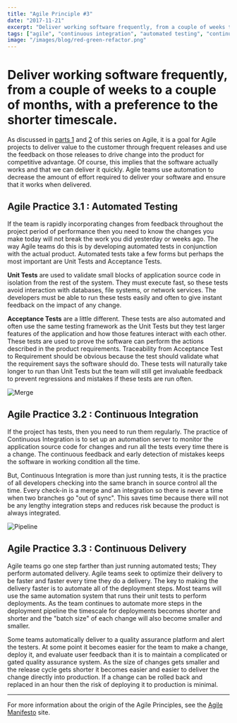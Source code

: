 ```yaml
---
title: "Agile Principle #3"
date: "2017-11-21"
excerpt: "Deliver working software frequently, from a couple of weeks to a couple of months, with a preference to the shorter timescale."
tags: ["agile", "continuous integration", "automated testing", "continuous delivery", "devops"]
image: "/images/blog/red-green-refactor.png"
---
```


# Deliver working software frequently, from a couple of weeks to a couple of months, with a preference to the shorter timescale.

As discussed in [parts 1](http://www.markewer.com/2015/03/14/agile-principle-1/) and [2](http://www.markewer.com/2015/03/18/agile-principle-2/) of this series on Agile, it is a goal for Agile projects to deliver value to the customer through frequent releases and use the feedback on those releases to drive change into the product for competitive advantage. Of course, this implies that the software actually works and that we can deliver it quickly. Agile teams use automation to decrease the amount of effort required to deliver your software and ensure that it works when delivered.

## Agile Practice 3.1 : Automated Testing

If the team is rapidly incorporating changes from feedback throughout the project period of performance then you need to know the changes you make today will not break the work you did yesterday or weeks ago. The way Agile teams do this is by developing automated tests in conjunction with the actual product. Automated tests take a few forms but perhaps the most important are Unit Tests and Acceptance Tests.

**Unit Tests** are used to validate small blocks of application source code in isolation from the rest of the system. They must execute fast, so these tests avoid interaction with databases, file systems, or network services. The developers must be able to run these tests easily and often to give instant feedback on the impact of any change.

**Acceptance Tests** are a little different. These tests are also automated and often use the same testing framework as the Unit Tests but they test larger features of the application and how those features interact with each other. These tests are used to prove the software can perform the actions described in the product requirements. Traceability from Acceptance Test to Requirement should be obvious because the test should validate what the requirement says the software should do. These tests will naturally take longer to run than Unit Tests but the team will still get invaluable feedback to prevent regressions and mistakes if these tests are run often.

![Merge](/images/blog/merge.jpg)

## Agile Practice 3.2 : Continuous Integration

If the project has tests, then you need to run them regularly. The practice of Continuous Integration is to set up an automation server to monitor the application source code for changes and run all the tests every time there is a change. The continuous feedback and early detection of mistakes keeps the software in working condition all the time.

But, Continuous Integration is more than just running tests, it is the practice of all developers checking into the same branch in source control all the time. Every check-in is a merge and an integration so there is never a time when two branches go "out of sync". This saves time because there will not be any lengthy integration steps and reduces risk because the product is always integrated.

![Pipeline](/images/blog/pipeline.jpg)

## Agile Practice 3.3 : Continuous Delivery

Agile teams go one step farther than just running automated tests; They perform automated delivery. Agile teams seek to optimize their delivery to be faster and faster every time they do a delivery. The key to making the delivery faster is to automate all of the deployment steps. Most teams will use the same automation system that runs their unit tests to perform deployments. As the team continues to automate more steps in the deployment pipeline the timescale for deployments becomes shorter and shorter and the "batch size" of each change will also become smaller and smaller.

Some teams automatically deliver to a quality assurance platform and alert the testers. At some point it becomes easier for the team to make a change, deploy it, and evaluate user feedback than it is to maintain a complicated or gated quality assurance system. As the size of changes gets smaller and the release cycle gets shorter it becomes easier and easier to deliver the change directly into production. If a change can be rolled back and replaced in an hour then the risk of deploying it to production is minimal.

---

For more information about the origin of the Agile Principles, see the [Agile Manifesto](http://www.agilemanifesto.org/principles.html) site.
